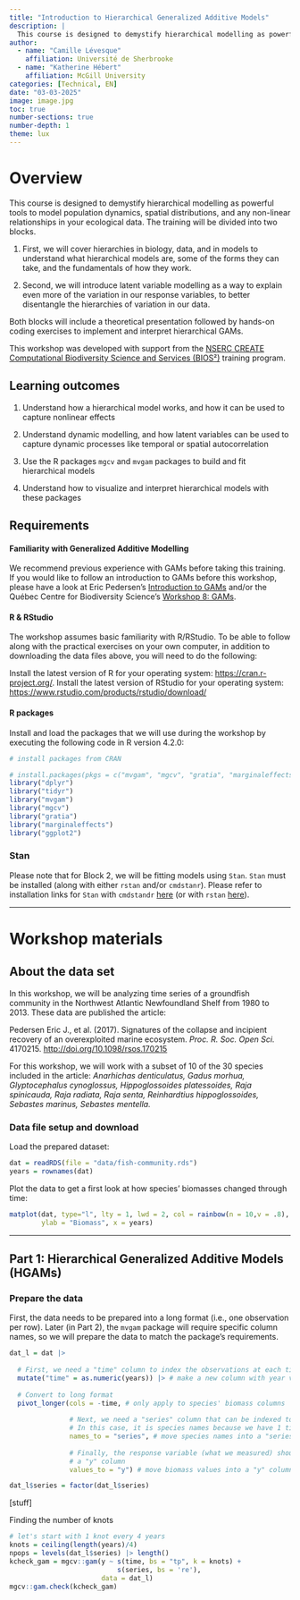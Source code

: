 ```yaml
---
title: "Introduction to Hierarchical Generalized Additive Models"
description: |
  This course is designed to demystify hierarchical modelling as powerful tools to model population dynamics, spatial distributions, and any non-linear relationships in your ecological data. The training will be divided into two blocks. First, we will cover hierarchies in biology, data, and in models to understand what hierarchical models are, some of the forms they can take, and the fundamentals of how they work. Second, we will introduce latent variable modelling as a way to explain even more of the variation in our response variables, to better disentangle the hierarchies of variation in our data. Both blocks will include a theoretical presentation followed by hands-on coding exercises to implement and interpret hierarchical GAMs.
author:
  - name: "Camille Lévesque"
    affiliation: Université de Sherbrooke
  - name: "Katherine Hébert"
    affiliation: McGill University
categories: [Technical, EN]
date: "03-03-2025"
image: image.jpg
toc: true
number-sections: true
number-depth: 1
theme: lux
---
```


# Overview

This course is designed to demystify hierarchical modelling as powerful tools to model population dynamics, spatial distributions, and any non-linear relationships in your ecological data. The training will be divided into two blocks.

1.  First, we will cover hierarchies in biology, data, and in models to understand what hierarchical models are, some of the forms they can take, and the fundamentals of how they work.

2.  Second, we will introduce latent variable modelling as a way to explain even more of the variation in our response variables, to better disentangle the hierarchies of variation in our data.

Both blocks will include a theoretical presentation followed by hands-on coding exercises to implement and interpret hierarchical GAMs.

This workshop was developed with support from the [NSERC CREATE Computational Biodiversity Science and Services (BIOS²)](https://bios2.usherbrooke.ca/) training program.

## Learning outcomes

1.  Understand how a hierarchical model works, and how it can be used to capture nonlinear effects

2.  Understand dynamic modelling, and how latent variables can be used to capture dynamic processes like temporal or spatial autocorrelation

3.  Use the R packages `mgcv` and `mvgam` packages to build and fit hierarchical models

4.  Understand how to visualize and interpret hierarchical models with these packages

## Requirements

#### Familiarity with Generalized Additive Modelling

We recommend previous experience with GAMs before taking this training. If you would like to follow an introduction to GAMs before this workshop, please have a look at Eric Pedersen’s [Introduction to GAMs](https://bios2.usherbrooke.ca/2021/10/20/workshop-gams-2021/) and/or the Québec Centre for Biodiversity Science’s [Workshop 8: GAMs](http://r.qcbs.ca/workshop08/book-en/).

#### R & RStudio

The workshop assumes basic familiarity with R/RStudio. To be able to follow along with the practical exercises on your own computer, in addition to downloading the data files above, you will need to do the following:

Install the latest version of R for your operating system: <https://cran.r-project.org/>. Install the latest version of RStudio for your operating system: <https://www.rstudio.com/products/rstudio/download/>

#### R packages

Install and load the packages that we will use during the workshop by executing the following code in R version 4.2.0:

```r
# install packages from CRAN

# install.packages(pkgs = c("mvgam", "mgcv", "gratia", "marginaleffects", "ggplot2"), dependencies = TRUE)
library("dplyr")
library("tidyr")
library("mvgam")
library("mgcv")
library("gratia")
library("marginaleffects")
library("ggplot2")
```

### Stan

Please note that for Block 2, we will be fitting models using `Stan`. `Stan` must be installed (along with either `rstan` and/or `cmdstanr`). Please refer to installation links for `Stan` with `cmdstandr` [here](https://mc-stan.org/cmdstanr/) (or with `rstan` [here](https://mc-stan.org/users/interfaces/rstan)).

------------------------------------------------------------------------

# Workshop materials

## About the data set

In this workshop, we will be analyzing time series of a groundfish community in the Northwest Atlantic Newfoundland Shelf from 1980 to 2013. These data are published the article:

Pedersen Eric J., et al. (2017). Signatures of the collapse and incipient recovery of an overexploited marine ecosystem. *Proc. R. Soc. Open Sci.* 4170215. <http://doi.org/10.1098/rsos.170215>

For this workshop, we will work with a subset of 10 of the 30 species included in the article: *Anarhichas denticulatus, Gadus morhua, Glyptocephalus cynoglossus, Hippoglossoides platessoides, Raja spinicauda, Raja radiata, Raja senta, Reinhardtius hippoglossoides, Sebastes marinus, Sebastes mentella.*

### Data file setup and download

Load the prepared dataset:

```r
dat = readRDS(file = "data/fish-community.rds")
years = rownames(dat)
```

Plot the data to get a first look at how species' biomasses changed through time:

```r
matplot(dat, type="l", lty = 1, lwd = 2, col = rainbow(n = 10,v = .8),
        ylab = "Biomass", x = years)
```

------------------------------------------------------------------------

## Part 1: Hierarchical Generalized Additive Models (HGAMs)

### Prepare the data

First, the data needs to be prepared into a long format (i.e., one observation per row). Later (in Part 2), the `mvgam` package will require specific column names, so we will prepare the data to match the package's requirements.

```r
dat_l = dat |>
  
  # First, we need a "time" column to index the observations at each time step
  mutate("time" = as.numeric(years)) |> # make a new column with year values
  
  # Convert to long format
  pivot_longer(cols = -time, # only apply to species' biomass columns
               
               # Next, we need a "series" column that can be indexed to pick each time series
               # In this case, it is species names because we have 1 time series per species
               names_to = "series", # move species names into a "series" column
               
               # Finally, the response variable (what we measured) should be in
               # a "y" column
               values_to = "y") # move biomass values into a "y" column 

dat_l$series = factor(dat_l$series)
```

\[stuff\]

Finding the number of knots

```r
# let's start with 1 knot every 4 years
knots = ceiling(length(years)/4) 
npops = levels(dat_l$series) |> length()
kcheck_gam = mgcv::gam(y ~ s(time, bs = "tp", k = knots) + 
                           s(series, bs = 're'),
                       data = dat_l)
mgcv::gam.check(kcheck_gam)
```
